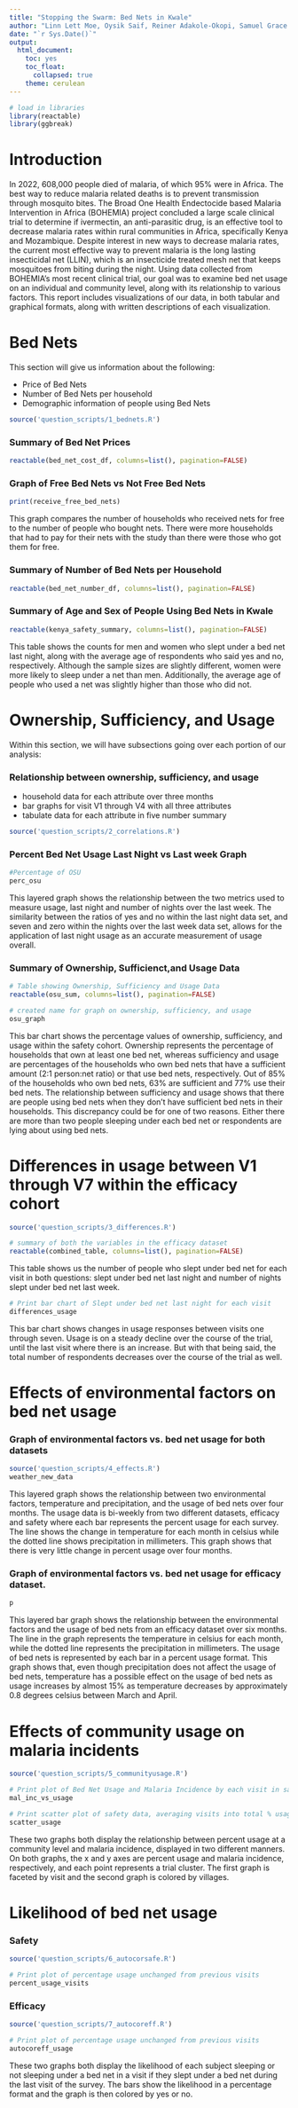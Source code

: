 ```yaml
---
title: "Stopping the Swarm: Bed Nets in Kwale"
author: "Linn Lett Moe, Oysik Saif, Reiner Adakole-Okopi, Samuel Grace Conyers & Solomon Sakakeeny-Smith"
date: "`r Sys.Date()`"
output: 
  html_document:
    toc: yes
    toc_float:
      collapsed: true
    theme: cerulean
---
```


```r
# load in libraries
library(reactable)
library(ggbreak)
```

# Introduction
In 2022, 608,000 people died of malaria, of which 95% were in Africa. The best way to reduce malaria related deaths is to prevent transmission through  mosquito bites. The Broad One Health Endectocide based Malaria Intervention in Africa (BOHEMIA) project concluded a large scale clinical trial to determine if ivermectin, an anti-parasitic drug, is an effective tool to decrease malaria rates within rural communities in Africa, specifically Kenya and Mozambique. Despite interest in new ways to decrease malaria rates, the current most effective way to prevent malaria is the long lasting insecticidal net (LLIN), which is an insecticide treated mesh net that keeps mosquitoes from biting during the night. Using data collected from BOHEMIA’s most recent clinical trial, our goal was to examine bed net usage on an individual and community level, along with its relationship to various factors. This report includes visualizations of our data, in both tabular and graphical formats, along with written descriptions of each visualization.


# Bed Nets
This section will give us information about the following: 

- Price of Bed Nets
- Number of Bed Nets per household
- Demographic information of people using Bed Nets

```r
source('question_scripts/1_bednets.R')
```

### Summary of Bed Net Prices
```r
reactable(bed_net_cost_df, columns=list(), pagination=FALSE)
```

### Graph of Free Bed Nets vs Not Free Bed Nets

```r
print(receive_free_bed_nets)
```

This graph compares the number of households who received nets for free to the number of people who bought nets. There were more households that had to pay for their nets with the study than there were those who got them for free. 

### Summary of Number of Bed Nets per Household

```r
reactable(bed_net_number_df, columns=list(), pagination=FALSE)
```

### Summary of Age and Sex of People Using Bed Nets in Kwale


```r
reactable(kenya_safety_summary, columns=list(), pagination=FALSE)
```

This table shows the counts for men and women who slept under a bed net last night, along with the average age of respondents who said yes and no, respectively. Although the sample sizes are slightly different, women were more likely to sleep under a net than men. Additionally, the average age of people who used a net was slightly higher than those who did not.

# Ownership, Sufficiency, and Usage
Within this section, we will have subsections going over each portion of our analysis:

### Relationship between ownership, sufficiency, and usage

- household data for each attribute over three months 
- bar graphs for visit V1 through V4 with all three attributes
- tabulate data for each attribute in five number summary

```r
source('question_scripts/2_correlations.R')
```

### Percent Bed Net Usage Last Night vs Last week Graph

```r
#Percentage of OSU
perc_osu
```

This layered graph shows the relationship between the two metrics used to measure usage, last night and number of nights over the last week. The similarity between the ratios of yes and no within the last night data set, and seven and zero within the nights over the last week data set, allows for the application of last night usage as an accurate measurement of usage overall. 

### Summary of Ownership, Sufficienct,and Usage Data
```r
# Table showing Ownership, Sufficiency and Usage Data
reactable(osu_sum, columns=list(), pagination=FALSE)
```

```r
# created name for graph on ownership, sufficiency, and usage
osu_graph
```

This bar chart shows the percentage values of ownership, sufficiency, and usage within the safety cohort. Ownership represents the percentage of households that own at least one bed net, whereas sufficiency and usage are percentages of the households who own bed nets that have a sufficient amount (2:1 person:net ratio) or that use bed nets, respectively. Out of 85% of the households who own bed nets, 63% are sufficient and 77% use their bed nets. The relationship between sufficiency and usage shows that there are people using bed nets when they don't have sufficient bed nets in their households. This discrepancy could be for one of two reasons. Either there are more than two people sleeping under each bed net or respondents are lying about using bed nets. 

# Differences in usage between V1 through V7 within the efficacy cohort

```r
source('question_scripts/3_differences.R')

# summary of both the variables in the efficacy dataset
reactable(combined_table, columns=list(), pagination=FALSE)
```

This table shows us the number of people who slept under bed net for each visit in both questions: slept under bed net last night and number of nights slept under bed net last week.

```r
# Print bar chart of Slept under bed net last night for each visit
differences_usage
```

This bar chart shows changes in usage responses between visits one through seven. Usage is on a steady decline over the course of the trial, until the last visit where there is an increase. But with that being said, the total number of respondents decreases over the course of the trial as well.

# Effects of environmental factors on bed net usage

### Graph of environmental factors vs. bed net usage for both datasets
```r
source('question_scripts/4_effects.R')
weather_new_data
```

This layered graph shows the relationship between two environmental factors, temperature and precipitation, and the usage of bed nets over four months. The usage data is bi-weekly from two different datasets, efficacy and safety where each bar represents the percent usage for each survey. The line shows the change in temperature for each month in celsius while the dotted line shows precipitation in millimeters. This graph shows that there is very little change in percent usage over four months. 


### Graph of environmental factors vs. bed net usage for efficacy dataset.

```r
p
```

This layered bar graph shows the relationship between the environmental factors and the usage of bed nets from an efficacy dataset over six months. The line in the graph represents the temperature in celsius for each month, while the dotted line represents the precipitation in millimeters. The usage of bed nets is represented by each bar in a percent usage format. This graph shows that, even though precipitation does not affect the usage of bed nets, temperature has a possible effect on the usage of bed nets as usage increases by almost 15% as temperature decreases by approximately 0.8 degrees celsius between March and April.


# Effects of community usage on malaria incidents

```r
source('question_scripts/5_communityusage.R')

# Print plot of Bed Net Usage and Malaria Incidence by each visit in safety data
mal_inc_vs_usage
```
```r
# Print scatter plot of safety data, averaging visits into total % usage
scatter_usage
```

These two graphs both display the relationship between percent usage at a community level and malaria incidence, displayed in two different manners. On both graphs, the x and y axes are percent usage and malaria incidence, respectively, and each point represents a trial cluster. The first graph is faceted by visit and the second graph is colored by villages.


# Likelihood of bed net usage

### Safety

```r
source('question_scripts/6_autocorsafe.R')

# Print plot of percentage usage unchanged from previous visits
percent_usage_visits
```
### Efficacy

```r
source('question_scripts/7_autocoreff.R')

# Print plot of percentage usage unchanged from previous visits
autocoreff_usage
```

These two graphs both display the likelihood of each subject sleeping or not sleeping under a bed net in a visit if they slept under a bed net during the last visit of the survey. The bars show the likelihood in a percentage format and the graph is then colored by yes or no.